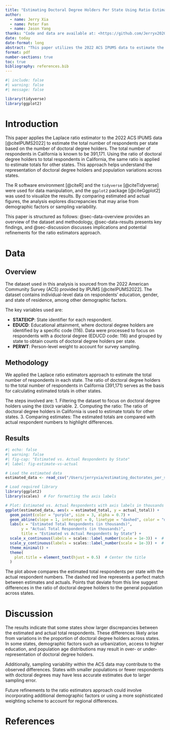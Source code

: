 ```yaml
---
title: "Estimating Doctoral Degree Holders Per State Using Ratio Estimators (2022 ACS Data)"
author: 
  - name: Jerry Xia
  - name: Peter Fan
  - name: Jason Yang
thanks: "Code and data are available at: <https://github.com/Jerryx2020/estimating_doctorates_per_state>"
date: today
date-format: long
abstract: "This paper utilizes the 2022 ACS IPUMS data to estimate the total number of respondents in each state based on the ratio of doctoral degree holders. Using California as a benchmark with 391,171 total respondents, we apply the Laplace ratio estimators approach to infer state-level totals and compare these estimates with the actual respondent numbers. The differences in estimates suggest possible variations in sample representation and other demographic factors."
format: pdf
number-sections: true
toc: true
bibliography: references.bib
---
```


```r
#| include: false
#| warning: false
#| message: false

library(tidyverse)
library(ggplot2) 
```

\newpage

# Introduction

This paper applies the Laplace ratio estimator to the 2022 ACS IPUMS data [@citeIPUMS2022] to estimate the total number of respondents per state based on the number of doctoral degree holders. The total number of respondents in California is known to be 391,171. Using the ratio of doctoral degree holders to total respondents in California, the same ratio is applied to estimate totals for other states. This approach helps understand the representation of doctoral degree holders and population variations across states.

The R software environment [@citeR] and the `tidyverse` [@citeTidyverse] were used for data manipulation, and the `ggplot2` package [@citeGgplot2] was used to visualize the results. By comparing estimated and actual figures, the analysis explores discrepancies that may arise from demographic factors or sampling variability.

This paper is structured as follows: @sec-data-overview provides an overview of the dataset and methodology, @sec-data-results presents key findings, and @sec-discussion discusses implications and potential refinements for the ratio estimators approach.

# Data {#sec-data}

## Overview {#sec-data-overview}

The dataset used in this analysis is sourced from the 2022 American Community Survey (ACS) provided by IPUMS [@citeIPUMS2022]. The dataset contains individual-level data on respondents' education, gender, and state of residence, among other demographic factors.

The key variables used are:

- **STATEICP**: State identifier for each respondent.
- **EDUCD**: Educational attainment, where doctoral degree holders are identified by a specific code (116).
Data were processed to focus on respondents with a doctoral degree (EDUCD code: 116) and grouped by state to obtain counts of doctoral degree holders per state.
- **PERWT**: Person-level weight to account for survey sampling.

## Methodology {#sec-methodology}
We applied the Laplace ratio estimators approach to estimate the total number of respondents in each state. The ratio of doctoral degree holders to the total number of respondents in California (391,171) serves as the basis for calculating estimated totals in other states.

The steps involved are:
1. Filtering the dataset to focus on doctoral degree holders using the `EDUCD` variable.
2. Computing the ratio: The ratio of doctoral degree holders in California is used to estimate totals for other states.
3. Comparing estimates: The estimated totals are compared with actual respondent numbers to highlight differences.

\newpage

## Results {#sec-data-results}
```r
#| echo: false
#| warning: false
#| fig-cap: "Estimated vs. Actual Respondents by State"
#| label: fig-estimate-vs-actual

# Load the estimated data
estimated_data <- read_csv("/Users/jerryxia/estimating_doctorates_per_state/data/analysis_data/estimated_total_by_state.csv")

# Load required library
library(ggplot2)
library(scales)  # For formatting the axis labels

# Plot: Estimated vs. Actual Respondents with axis labels in thousands and centered title
ggplot(estimated_data, aes(x = estimated_total, y = actual_total)) +
  geom_point(color = "purple", size = 3, alpha = 0.7) +
  geom_abline(slope = 1, intercept = 0, linetype = "dashed", color = "darkgrey") +
  labs(x = "Estimated Total Respondents (in thousands)",
       y = "Actual Total Respondents (in thousands)",
       title = "Estimated vs Actual Respondents by State") +
  scale_x_continuous(labels = scales::label_number(scale = 1e-3)) +  # Convert to thousands
  scale_y_continuous(labels = scales::label_number(scale = 1e-3)) +  # Convert to thousands
  theme_minimal() +
  theme(
    plot.title = element_text(hjust = 0.5)  # Center the title
  )

```

The plot above compares the estimated total respondents per state with the actual respondent numbers. The dashed red line represents a perfect match between estimates and actuals. Points that deviate from this line suggest differences in the ratio of doctoral degree holders to the general population across states.

\newpage

# Discussion {#sec-discussion}

The results indicate that some states show larger discrepancies between the estimated and actual total respondents. These differences likely arise from variations in the proportion of doctoral degree holders across states. In some states, demographic factors such as urbanization, access to higher education, and population age distributions may result in over- or under-representation of doctoral degree holders.

Additionally, sampling variability within the ACS data may contribute to the observed differences. States with smaller populations or fewer respondents with doctoral degrees may have less accurate estimates due to larger sampling error.

Future refinements to the ratio estimators approach could involve incorporating additional demographic factors or using a more sophisticated weighting scheme to account for regional differences.

\newpage

# References {#sec-references}
